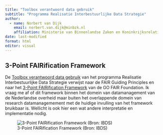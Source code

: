 ```yaml
---
title: "Toolbox verantwoord data gebruik"
subtitle: "Programma Realisatie Interbestuurlijke Data Strategie"
author:
  - name: Norbert van Dijk
    email: norbert.van.dijk@minbzk.nl
    affiliation: Ministerie van Binnenlandse Zaken en Koninkrijksrelaties
date: last-modified
format: html
editor: visual
---
```


## 3-Point FAIRification Framework

De [Toolbox verantwoord data gebruik](https://realisatieibds.nl/page/view/ff607c02-9f09-440a-a0e7-9bbb6c7ceb09/3-data-verzamelen) van het programma Realisatie Interbestuurlijke Data Strategie verwijst naar de FAIR Guiding Principles en naar het [3-Point FAIRification Framework](https://realisatieibds.nl/wiki/view/68348902-1796-4654-942d-cd859bfacf57/three-point-fairification-framework) van de GO FAIR Foundation. Ik vraag me af of dit framework binnen het domein van datamanagement van de Nederlandse overheid maar buiten het overlappende domein van research datamanagemement met de huidige invulling van het framework bruikbaar is. Wellicht is ook hier een wat andere interpretatie en implementatie nodig.

![3-Point FAIRification Framework (Bron: IBDS)](/docs/img/ibds-3pff.png)

